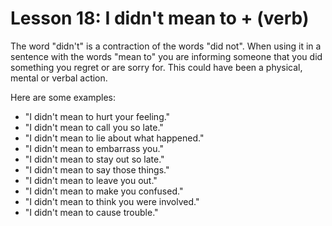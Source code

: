 # Lesson 18: I didn't mean to + (verb)

The word "didn't" is a contraction of the words "did not".
When using it in a sentence with the words "mean to" you are informing someone that
you did something you regret or are sorry for.
This could have been a physical, mental or verbal action.

Here are some examples:

- "I didn't mean to hurt your feeling."
- "I didn't mean to call you so late."
- "I didn't mean to lie about what happened."
- "I didn't mean to embarrass you."
- "I didn't mean to stay out so late."
- "I didn't mean to say those things."
- "I didn't mean to leave you out."
- "I didn't mean to make you confused."
- "I didn't mean to think you were involved."
- "I didn't mean to cause trouble."
